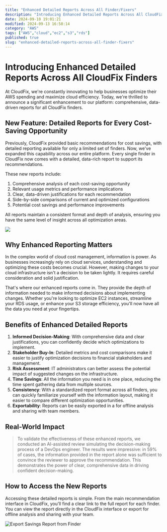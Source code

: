 ```yaml
---
title: "Enhanced Detailed Reports Across All Finder/Fixers"
description: "Introducing Enhanced Detailed Reports Across All CloudFix Finders At CloudFix, we're constantly innovating to help businesses optimize their AWS spending and ma..."
date: 2024-09-10 19:01:21
modified: 2024-09-13 16:58:14
category: "AWS"
tags: ["AWS","cloud","ec2","s3","rds"]
published: true
slug: "enhanced-detailed-reports-across-all-finder-fixers"
---
```


# **Introducing Enhanced Detailed Reports Across All CloudFix Finders**

At CloudFix, we're constantly innovating to help businesses optimize their AWS spending and maximize cloud efficiency. Today, we're thrilled to announce a significant enhancement to our platform: comprehensive, data-driven reports for all CloudFix finders.

## **New Feature: Detailed Reports for Every Cost-Saving Opportunity**

Previously, CloudFix provided basic recommendations for cost savings, with detailed reporting available for only a limited set of finders. Now, we've expanded this capability across our entire platform. Every single finder in CloudFix now comes with a detailed, data-rich report to support its recommendations.

These new reports include:

1.  Comprehensive analysis of each cost-saving opportunity
2.  Relevant usage metrics and performance implications
3.  Clear, data-driven justifications for each recommendation
4.  Side-by-side comparisons of current and optimized configurations
5.  Potential cost savings and performance improvements

All reports maintain a consistent format and depth of analysis, ensuring you have the same level of insight across all optimization areas.

![](/media/uploads/seq-viz_1-lr-1.gif)

## **Why Enhanced Reporting Matters**

In the complex world of cloud cost management, information is power. As businesses increasingly rely on cloud services, understanding and optimizing these costs becomes crucial. However, making changes to your cloud infrastructure isn't a decision to be taken lightly. It requires careful consideration and solid justification.

That's where our enhanced reports come in. They provide the depth of information needed to make informed decisions about implementing changes. Whether you're looking to optimize EC2 instances, streamline your RDS usage, or enhance your S3 storage efficiency, you'll now have all the data you need at your fingertips.

## **Benefits of Enhanced Detailed Reports**

1.  **Informed Decision-Making**: With comprehensive data and clear justifications, you can confidently decide which optimizations to implement.
2.  **Stakeholder Buy-In**: Detailed metrics and cost comparisons make it easier to justify optimization decisions to financial stakeholders and management.
3.  **Risk Assessment**: IT administrators can better assess the potential impact of suggested changes on the infrastructure.
4.  **Time Savings**: All the information you need is in one place, reducing the time spent gathering data from multiple sources.
5.  **Consistency**: With a standardized report format across all finders, you can quickly familiarize yourself with the information layout, making it easier to compare different optimization opportunities.
6.  **Exportability**: Reports can be easily exported in a for offline analysis and sharing with team members.

## **Real-World Impact**

> To validate the effectiveness of these enhanced reports, we conducted an AI-assisted review simulating the decision-making process of a DevOps engineer. The results were impressive: in 59% of cases, the information provided in the report alone was sufficient to convince the reviewer to approve the recommendation. This demonstrates the power of clear, comprehensive data in driving confident decision-making.

## **How to Access the New Reports**

Accessing these detailed reports is simple. From the main recommendation interface in CloudFix, you'll find a clear link to the full report for each finder. You can view the report directly in the CloudFix interface or export for offline analysis and sharing with your team.

![Export Savings Report from Finder](/media/uploads/Screenshot-2024-09-10-at-12.06.35 PM.png)
